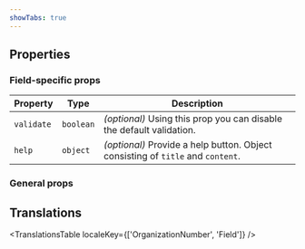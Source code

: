 ```yaml
---
showTabs: true
---
```



## Properties

### Field-specific props

| Property   | Type      | Description                                                                     |
| ---------- | --------- | ------------------------------------------------------------------------------- |
| `validate` | `boolean` | _(optional)_ Using this prop you can disable the default validation.            |
| `help`     | `object`  | _(optional)_ Provide a help button. Object consisting of `title` and `content`. |

### General props

<PropertiesTable props={fieldProperties} />

## Translations

<TranslationsTable localeKey={['OrganizationNumber', 'Field']} />
